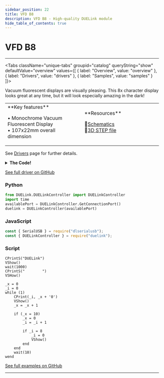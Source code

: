 ```yaml
---
sidebar_position: 22
title: VFD B8
description: VFD B8 - High-quality DUELink module
hide_table_of_contents: true
---
```



# VFD B8

<ImageSection 
  product="dvfdb8-c"
  tagline="Vacuum Fluorescent Character Display"
/>

---

<Tabs className="unique-tabs" groupid="catalog" queryString="show" defaultValue="overview"
  values={[
    {
        label: "Overview",
        value: "overview"
    },
    {
        label: "Drivers",
        value: "drivers"
    },
    {
        label: "Samples",
        value: "samples"
    }
]}>

<TabItem value="overview">

Vacuum fluorescent displays are visually pleasing. This 8x character display looks great at any time, but it will look especially amazing in the dark!

<table><td width='50%'>
**Key features**

• Monochrome Vacuum Fluorescent Display<br/>
• 107x22mm overall dimension<br/>

</td><td width='50%'>
**Resources**
 
📄[Schematics](/sch/gdl-dvfdb8-c.pdf)<br/>
🔩[3D STEP file](/3d/gdl-dvfdb8-c.step)<br/>
</td></table>

</TabItem>

<TabItem value="drivers">

See [Drivers](/docs/engine/drivers) page for further details.

<details>
<summary><strong>The Code!</strong></summary>

**VFD B8 Driver**

```text
##### VFD B8 Driver #####

fn DVer()
    return 1.0
fend

Alias(en=9,rst=8,cs=17,clk=12,din=14)

fn Write(d)
    for i in Range(0,8)
        DWrite(clk,0)
        
        if (d & 0x01)
            DWrite(din,1)
        else
            DWrite(din,0)
        end
        
        d = d >> 1
        DWrite(clk,1)
    next
fend

fn VCmd(c)
    DWrite(cs,0)
    Write(c)
    DWrite(cs,1)
fend

fn VShow()
    VCmd(0xe8)
fend

fn Init()
    DWrite(en,1)
    DWrite(rst,0)
    Wait(1)
    DWrite(rst,1)
    Wait(1)
    #SET HOW MANY digital numbers
    DWrite(cs,0)
    Write(0xe0)
    Wait(1)
    Write(0x07)#//8 digital
    DWrite(cs,1)
    Wait(1)

    #set bright
    DWrite(cs,0)
    Write(0xe4)
    Wait(1)
    Write(0xff)#//level 255 max
    DWrite(cs,1)
    Wait(1)
fend

fn CPrint(x, c)
    DWrite(cs,0)
    Write(0x20 + x)
    Write(c)
    DWrite(cs,1)
fend

fn CPrintS(b2)
    for i in Range(len(b2))
        CPrint(i, b2[i])
    next
fend

Init()

##############################
```

</details>

[See full driver on GitHub](https://github.com/ghi-electronics/duelink-website/tree/main/static/code/drivers)

</TabItem>

<TabItem value="samples">

### Python

```python
from DUELink.DUELinkController import DUELinkController
import time
availablePort = DUELinkController.GetConnectionPort()
duelink = DUELinkController(availablePort)
```

### JavaScript

```javascript
const { SerialUSB } = require("dlserialusb");
const { DUELinkController } = require("duelink");
```

### Script

```text
CPrintS("DUELink")
VShow()
wait(1000)
CPrintS("        ")
VSHow()

_x = 0
_i = 0
while (1)   
    CPrint(_i, _x + '0')
    VShow()
    _x = _x + 1
    
    if (_x = 10)
        _x = 0
        _i = _i + 1
        
        if _i = 8
            _i = 0
            VShow()
        end
    end
    wait(10)      
wend

```

[See full examples on GitHub](https://github.com/ghi-electronics/duelink-website/tree/main/static/code/samples)

</TabItem>

</Tabs>

---

<OrderSection
    product="DUELink VFD B8"
    partnumber="GDL-DVFDB8-C"
    price="$0.00"
/>
